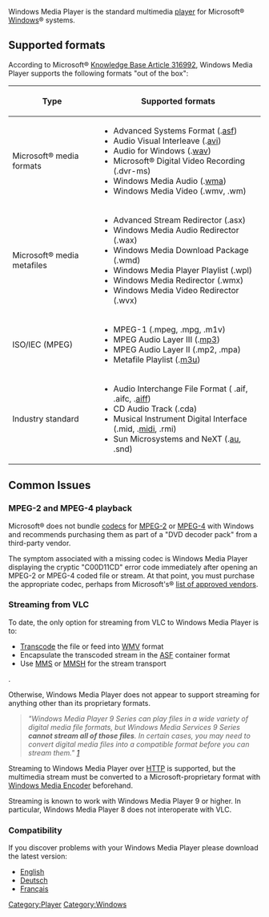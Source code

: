 {{wikipedia|Windows Media Player}}
Windows Media Player is the standard multimedia [[player]] for Microsoft® [[Windows]]® systems.

== Supported formats ==

According to Microsoft® [http://support.microsoft.com/kb/316992 Knowledge Base Article 316992], Windows Media Player supports the following formats "out of the box":

{| class="wikitable"
 ! scope="col" | Type
 ! scope="col" | Supported formats
|-
 ! scope="row" | Microsoft® media formats
|
*Advanced Systems Format (.[[asf]])
*Audio Visual Interleave (.[[avi]])
*Audio for Windows (.[[wav]])
*Microsoft® Digital Video Recording (.dvr-ms)
*Windows Media Audio (.[[wma]])
*Windows Media Video (.wmv, .wm)
|-
 ! scope="row" | Microsoft® media metafiles
|
*Advanced Stream Redirector (.asx)
*Windows Media Audio Redirector (.wax)
*Windows Media Download Package (.wmd) 
*Windows Media Player Playlist (.wpl)
*Windows Media Redirector (.wmx)
*Windows Media Video Redirector (.wvx)
|-
 ! scope="row" | ISO/IEC (MPEG)
|
*MPEG-1 (.mpeg, .mpg, .m1v) 
*MPEG Audio Layer III (.[[mp3]])
*MPEG Audio Layer II (.mp2, .mpa)
*Metafile Playlist (.[[m3u]])
|-
 ! scope="row" | Industry standard
|
*Audio Interchange File Format ( .aif, .aifc, .[[aiff]]) 
*CD Audio Track (.cda)
*Musical Instrument Digital Interface (.mid, .[[midi]], .rmi) 
*Sun Microsystems and NeXT (.[[au]], .snd)
|}

== Common Issues ==
=== MPEG-2 and MPEG-4 playback ===

Microsoft® does not bundle [[codec]]s for [[MPEG-2]] or [[MPEG-4]] with Windows and recommends purchasing them as part of a "DVD decoder pack" from a third-party vendor.

The symptom associated with a missing codec is Windows Media Player displaying the cryptic "C00D11CD" error code immediately after opening an MPEG-2 or MPEG-4 coded file or stream.  At that point, you must purchase the appropriate codec, perhaps from Microsoft's® [http://www.microsoft.com/windows/windowsmedia/player/plugins.aspx list of approved vendors].

=== Streaming from VLC ===
To date, the only option for streaming from VLC to Windows Media Player is to:
* [[Transcode]] the file or feed into [[WMV]] format
* Encapsulate the transcoded stream in the [[ASF]] container format
* Use [[MMS]] or [[MMSH]] for the stream transport

{{forum|255}}.

Otherwise, Windows Media Player does not appear to support streaming for anything other than its proprietary formats.

<blockquote>''
"Windows Media Player 9 Series can play files in a wide variety of digital media file formats, but Windows Media Services 9 Series '''cannot stream all of those files'''. In certain cases, you may need to convert digital media files into a compatible format before you can stream them." [http://www.microsoft.com/windows/windowsmedia/forpros/server/faq.aspx#2_3]
''</blockquote>

Streaming to Windows Media Player over [[HTTP]] is supported, but the multimedia stream must be converted to a Microsoft-proprietary format with [[Windows Media Encoder]] beforehand. 

Streaming is known to work with Windows Media Player 9 or higher.  In particular, Windows Media Player 8 does not interoperate with VLC.  {{forum|5199}}

=== Compatibility ===
If you discover problems with your Windows Media Player please download the latest version:
* [https://www.microsoft.com/EN-US/download/windows-media-player-details.aspx English]
* [https://www.microsoft.com/DE-DE/download/windows-media-player-details.aspx Deutsch]
* [https://www.microsoft.com/FR-FR/download/windows-media-player-details.aspx Français]

{{Outdated}}

[[Category:Player]]
[[Category:Windows]]